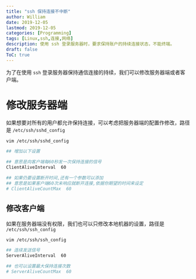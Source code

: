 ```yaml
---
title: "ssh 保持连接不中断"
author: William
date: 2019-12-05
lastmod: 2019-12-05
categories: [Programming]
tags: [Linux,ssh,连接,网络]
description: 使用 ssh 登录服务器时，要求保持账户的持续连接状态，不能终端。
draft: false
ToC: true
---
```


为了在使用 `ssh` 登录服务器保持通信连接的持续，我们可以修改服务器端或者客户端。

# 修改服务器端

如果想要对所有的用户都允许保持连接，可以考虑把服务器端的配置作修改，路径是 `/etc/ssh/sshd_config`

```bash
vim /etc/ssh/sshd_config

## 增加以下设置

## 意思是向客户端每60秒发一次保持连接的信号
ClientAliveInterval  60

## 如果仍要设置断开时间,还有一个参数可以添加
## 意思是如果客户端60次未响应就断开连接,依据你期望的时间来设定
# ClientAliveCountMax  60
```

## 修改客户端

如果在服务器端没有权限，我们也可以只修改本地机器的设置，路径是 `/etc/ssh/ssh_config`

```bash
vim /etc/ssh/ssh_config

## 连续发送信号
ServerAliveInterval  60

## 也可以设置最大保持连接次数
# ServerAliveCountMax  60
```

